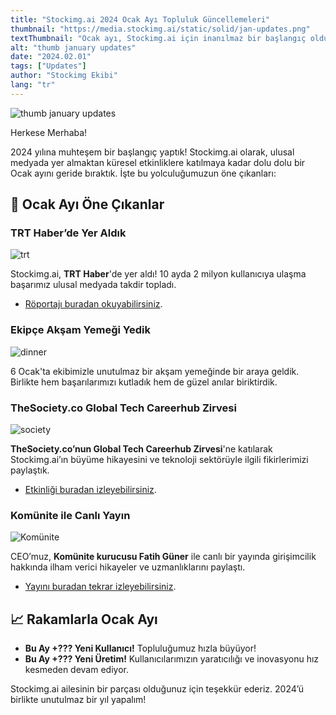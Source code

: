 ```yaml
---
title: "Stockimg.ai 2024 Ocak Ayı Topluluk Güncellemeleri"
thumbnail: "https://media.stockimg.ai/static/solid/jan-updates.png"
textThumbnail: "Ocak ayı, Stockimg.ai için inanılmaz bir başlangıç oldu. Heyecan verici kilometre taşları ve ilham verici etkinliklerle dolu bir ay!"
alt: "thumb january updates"
date: "2024.02.01"
tags: ["Updates"]
author: "Stockimg Ekibi"
lang: "tr"
---
```


![thumb january updates](https://media.stockimg.ai/static/solid/jan-updates.png)

Herkese Merhaba!

2024 yılına muhteşem bir başlangıç yaptık! Stockimg.ai olarak, ulusal medyada yer almaktan küresel etkinliklere katılmaya kadar dolu dolu bir Ocak ayını geride bıraktık. İşte bu yolculuğumuzun öne çıkanları:

## 🌟 Ocak Ayı Öne Çıkanlar

### TRT Haber’de Yer Aldık  
![trt](https://media.stockimg.ai/static/solid/jan-trt.png)

Stockimg.ai, **TRT Haber**'de yer aldı! 10 ayda 2 milyon kullanıcıya ulaşma başarımız ulusal medyada takdir topladı.  
- [Röportajı buradan okuyabilirsiniz](https://www.trthaber.com/haber/gundem/turk-ogrenciler-gelistirdi-10-ayda-2-milyon-kullaniciya-ulastilar-825878.html).  

### Ekipçe Akşam Yemeği Yedik

![dinner](https://media.stockimg.ai/static/solid/jan-dinner.jpg)

6 Ocak'ta ekibimizle unutulmaz bir akşam yemeğinde bir araya geldik. Birlikte hem başarılarımızı kutladık hem de güzel anılar biriktirdik.  

### TheSociety.co Global Tech Careerhub Zirvesi  
![society](https://media.stockimg.ai/static/solid/jan-thesociety.png)

**TheSociety.co’nun Global Tech Careerhub Zirvesi**'ne katılarak Stockimg.ai’ın büyüme hikayesini ve teknoloji sektörüyle ilgili fikirlerimizi paylaştık.  
- [Etkinliği buradan izleyebilirsiniz](https://thecsociety.co/live/global-tech-careerhub-summit-29741061).  

### Komünite ile Canlı Yayın  
![Komünite](https://media.stockimg.ai/static/solid/jan-komunite.png)

CEO’muz, **Komünite kurucusu Fatih Güner** ile canlı bir yayında girişimcilik hakkında ilham verici hikayeler ve uzmanlıklarını paylaştı.  
- [Yayını buradan tekrar izleyebilirsiniz](https://www.linkedin.com/events/7157696530567553024).  

## 📈 Rakamlarla Ocak Ayı

- **Bu Ay +??? Yeni Kullanıcı!** Topluluğumuz hızla büyüyor!  
- **Bu Ay +??? Yeni Üretim!** Kullanıcılarımızın yaratıcılığı ve inovasyonu hız kesmeden devam ediyor.

Stockimg.ai ailesinin bir parçası olduğunuz için teşekkür ederiz. 2024’ü birlikte unutulmaz bir yıl yapalım!